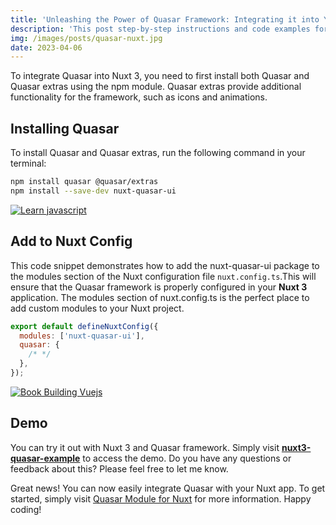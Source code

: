 ```yaml
---
title: 'Unleashing the Power of Quasar Framework: Integrating it into Your Nuxt 3 App'
description: 'This post step-by-step instructions and code examples for implementing the integration, and highlights some of the key benefits and advantages of using Quasar in a Nuxt 3 project.'
img: /images/posts/quasar-nuxt.jpg
date: 2023-04-06
---
```


To integrate Quasar into Nuxt 3, you need to first install both Quasar and Quasar extras using the npm module. Quasar extras provide additional functionality for the framework, such as icons and animations.

## Installing Quasar

To install Quasar and Quasar extras, run the following command in your terminal:

```bash
npm install quasar @quasar/extras
npm install --save-dev nuxt-quasar-ui
```

[![Learn javascript](/images/posts/learnjs_.jpg#center 'Learn javascript')](https://amzn.to/44EQs3h)

## Add to Nuxt Config

This code snippet demonstrates how to add the nuxt-quasar-ui package to the modules section of the Nuxt configuration file `nuxt.config.ts`.This will ensure that the Quasar framework is properly configured in your **Nuxt 3** application. The modules section of nuxt.config.ts is the perfect place to add custom modules to your Nuxt project.

```js
export default defineNuxtConfig({
  modules: ['nuxt-quasar-ui'],
  quasar: {
    /* */
  },
});
```

[![Book Building Vuejs](/images/posts/quasar-vuejs-book_.jpg#center 'Shiprock, Book Building vuejs')](https://amzn.to/44AYqdQ)

## Demo

You can try it out with Nuxt 3 and Quasar framework. Simply visit **[nuxt3-quasar-example](https://github.com/cusitosr88/nuxt3-quasar-example 'nuxt3-quasar-example')** to access the demo. Do you have any questions or feedback about this? Please feel free to let me know.

Great news! You can now easily integrate Quasar with your Nuxt app. To get started, simply visit [Quasar Module for Nuxt](https://nuxt.com/modules/quasar) for more information. Happy coding!
